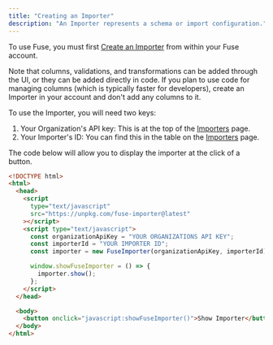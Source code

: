 ```yaml
---
title: "Creating an Importer"
description: "An Importer represents a schema or import configuration."
---
```


To use Fuse, you must first [Create an Importer](/getting-started/creating-an-importer) from within your Fuse account.

Note that columns, validations, and transformations can be added through the UI, or they can be added directly in code. If you plan to use code for managing columns (which is typically faster for developers), create an Importer in your account and don't add any columns to it.

To use the Importer, you will need two keys:

1. Your Organization's API key: This is at the top of the [Importers](https://fuse.flatirons.com/account/importers) page.
2. Your Importer's ID: You can find this in the table on the [Importers](https://fuse.flatirons.com/account/importers) page.

The code below will allow you to display the importer at the click of a button.

```html
<!DOCTYPE html>
<html>
  <head>
    <script
      type="text/javascript"
      src="https://unpkg.com/fuse-importer@latest"
    ></script>
    <script type="text/javascript">
      const organizationApiKey = "YOUR ORGANIZATIONS API KEY";
      const importerId = "YOUR IMPORTER ID";
      const importer = new FuseImporter(organizationApiKey, importerId);

      window.showFuseImporter = () => {
        importer.show();
      };
    </script>
  </head>

  <body>
    <button onclick="javascript:showFuseImporter()">Show Importer</button>
  </body>
</html>
```
